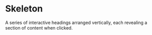 # Skeleton
A series of interactive headings arranged vertically, each revealing a section of content when clicked.




